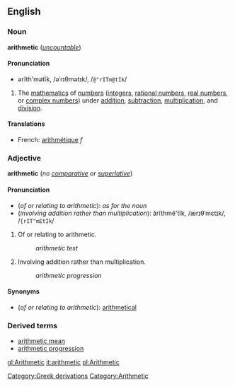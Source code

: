 ==English==
===Noun===
{{wikipedia}}
'''arithmetic''' (''[[uncountable]]'')

====Pronunciation====<!--note: the pronunciation of the noun and adjective differ, hence the subheading-->
*ərĭth'mətĭk, /əˈrɪθmətɪk/, /<tt>@"rITm@tIk</tt>/

#The [[mathematics]] of [[number]]s ([[integer]]s, [[rational number]]s, [[real number]]s, or [[complex number]]s) under [[addition]], [[subtraction]], [[multiplication]], and [[division]].

====Translations====
*French: [[arithmétique]] ''f''

===Adjective===
'''arithmetic''' (''no [[comparative]] or [[superlative]]'')

====Pronunciation====<!--note: the pronunciation of the noun and adjective differ, hence the subheading-->
*(''of or relating to arithmetic''): ''as for the noun''
*(''involving addition rather than multiplication''): ărĭthmĕ'tĭk, /ærɪθˈmɛtɪk/, /<tt>{rIT"mEtIk</tt>/

#Of or relating to arithmetic.
#:''arithmetic test''
#Involving addition rather than multiplication.
#:''arithmetic progression''

====Synonyms====
*(''of or relating to arithmetic''): [[arithmetical]]

[[Category:Greek derivations]]
[[Category:Arithmetic]]

===Derived terms===
*[[arithmetic mean]]
*[[arithmetic progression]]

[[gl:Arithmetic]]
[[it:arithmetic]]
[[pl:Arithmetic]]